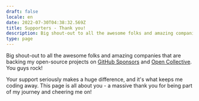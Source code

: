 ```yaml
---
draft: false
locale: en
date: 2022-07-30T04:38:32.569Z
title: Supporters - Thank you!
description: Big shout-out to all the awesome folks and amazing companies that are backing my open-source projects on GitHub Sponsors and Open Collective. You guys rock!
type: page
---
```


Big shout-out to all the awesome folks and amazing companies that are backing my open-source projects on [GitHub Sponsors](https://github.com/sponsors/thedaviddias) and [Open Collective](https://opencollective.com/thedaviddias). You guys rock!

Your support seriously makes a huge difference, and it's what keeps me coding away. This page is all about you - a massive thank you for being part of my journey and cheering me on!

